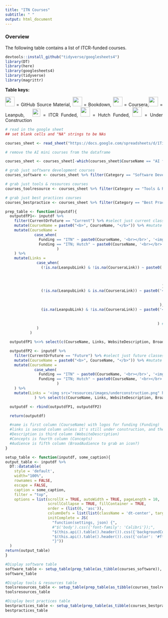 ```yaml
---
title: "ITN Courses"
subtitle: " "
output: html_document
---
```


<style type="text/css">
  body{
  text-align: justify;
  text-justify: inter-word;
}
</style>

### **Overview**

The following table contains a list of ITCR-funded courses.


```r
devtools::install_github("tidyverse/googlesheets4")
library(DT)
library(here)
library(googlesheets4)
library(tidyverse)
library(magrittr)
```

**Table keys:**
<div title="Table keys">
<img src="resources/images/githublogo.png"  height="30"> </img> = GitHub Source Material, <img src=resources/images/bookstack.png height="30"> </img> = Bookdown, <img src=resources/images/courseralogo.png height="30"> </img> = Coursera,<img src=resources/images/leanpublogo.png height="30"> </img> = Leanpub, &nbsp; <img src="resources/images/ITCRLogo.png" height="25"> </img> = ITCR Funded, <img src=resources/images/fhlogo.png height="30"></img> = Hutch Funded, <img src=resources/images/underconstruction.png height="30"></img> = Under Construction
</div>

```r
# read in the google sheet
## set blank cells and "NA" strings to be NAs

courses_sheet <- read_sheet("https://docs.google.com/spreadsheets/d/1TiNdu92hK-0FN8GbmWi_QbdUaX2yJF76yFt2oljm_qE/edit?usp=sharing", na = c("NA", ""))
```

```r
# remove the AI mini courses from the dataframe

courses_sheet <- courses_sheet[-which(courses_sheet$CourseName == "AI for Decision Makers: Exploring AI Possibilities"  | courses_sheet$CourseName == "AI for Decision Makers: Avoiding AI Harm"| courses_sheet$CourseName == "AI for Decision Makers: Determining AI Needs" | courses_sheet$CourseName == "AI for Decision Makers: Developing AI Policy"),]
```

```r
# grab just software development courses
courses_software <- courses_sheet %>% filter(Category == "Software Development")
```

```r
# grab just tools & resources courses
courses_toolresource <- courses_sheet %>% filter(Category == "Tools & Resources")
```

```r
# grab just best practices courses
courses_bestpractice <- courses_sheet %>% filter(Category == "Best Practices")
```

```r
prep_table <- function(inputdf){
  outputdfP1<- inputdf %>%
    filter(CurrentOrFuture == "Current") %>% #select just current classes
    mutate(CourseName = paste0("<b>", CourseName, "</b>")) %>% #mutate the name to be bolded
    mutate(CourseName =
             case_when(
               Funding == "ITN" ~ paste0(CourseName, '<br></br>', '<img src="resources/images/ITCRLogo.png" height="40"></img>'),
               Funding == "ITN; Hutch" ~ paste0(CourseName, '<br></br>', '<img src="resources/images/ITCRLogo.png" height="40"></img>', '<br></br>', '<img src="resources/images/fhlogo.png" height="40"></img>')
                       )
    ) %>%
    mutate(Links =
              case_when(
                (!is.na(LeanpubLink) & !is.na(CourseraLink)) ~ paste0('<a href="',GithubLink,'"style="color: #be3b2a"',' target="_blank"','<div title="Github Source Material Link"> </div>','<img src="resources/images/githublogo.png"  height="30"> </img>', '</a>', '<br></br>',
                                                                      '<a href="',BookdownLink,'"style="color: #be3b2a"',' target="_blank"','<div title="Bookdown Link"> </div>','<img src="resources/images/bookstack.png"  height="30"> </img>', '</a>', '<br></br>',
                                                                      '<a href="',CourseraLink,'"style="color: #be3b2a"',' target="_blank"','<div title="Coursera Link"></div>','<img src="resources/images/courseralogo.png" height="30"> </img>', "</a>", '<br></br>',
                                                                      '<a href="',LeanpubLink,'"style="color: #be3b2a"',' target="_blank"','<div title="Leanpub Link"> </div>','<img src="resources/images/leanpublogo.png"  height="30"> </img>', '</a>'
                                                                      ), #Fill in all 4 logos and links
                (!is.na(LeanpubLink) & is.na(CourseraLink)) ~ paste0('<a href="',GithubLink,'"style="color: #be3b2a"',' target="_blank"','<div title="Github Source Material Link"> </div>','<img src="resources/images/githublogo.png"  height="30"> </img>', '</a>', '<br></br>',
                                                                      '<a href="',BookdownLink,'"style="color: #be3b2a"',' target="_blank"','<div title="Bookdown Link"> </div>','<img src="resources/images/bookstack.png"  height="30"> </img>', '</a>', '<br></br>',
                                                                      '<a href="',LeanpubLink,'"style="color: #be3b2a"',' target="_blank"','<div title="Leanpub Link"> </div>','<img src="resources/images/leanpublogo.png"  height="30"> </img>', '</a>'
                                                                     ), #Fill in Leanpub, Bookdown, and github logos and links
                (is.na(LeanpubLink) & !is.na(CourseraLink)) ~ paste0('<a href="',GithubLink,'"style="color: #be3b2a"',' target="_blank"','<div title="Github Source Material Link"> </div>','<img src="resources/images/githublogo.png"  height="30"> </img>', '</a>', '<br></br>',
                                                                      '<a href="',BookdownLink,'"style="color: #be3b2a"',' target="_blank"','<div title="Bookdown Link"> </div>','<img src="resources/images/bookstack.png"  height="30"> </img>', '</a>', '<br></br>',
                                                                      '<a href="',CourseraLink,'"style="color: #be3b2a"',' target="_blank"','<div title="Coursera Link"></div>','<img src="resources/images/courseralogo.png" height="30"> </img>', "</a>"
                                                                    ) #Fill in Coursera, Bookdown, and github logos and links
              )
           )

  outputdfP1 %<>% select(c(CourseName, Links, WebsiteDescription, BroadAudience))

  outputdfP2 <- inputdf %>%
    filter(CurrentOrFuture == "Future") %>% #select just future classes
    mutate(CourseName = paste0("<b>", CourseName, "</b>")) %>% #mutate the name to be bolded
    mutate(CourseName =
             case_when(
               Funding == "ITN" ~ paste0(CourseName, '<br></br>', '<img src="resources/images/ITCRLogo.png" height="40"></img>'),
               Funding == "ITN; Hutch" ~ paste0(CourseName, '<br></br>', '<img src="resources/images/ITCRLogo.png" height="40"></img>', '<br></br>', '<img src="resources/images/fhlogo.png" height="40"></img>')
                       )
    ) %>%
    mutate(Links = '<img src="resources/images/underconstruction.png" height="40"></img>'
             ) %>% select(c(CourseName, Links, WebsiteDescription, BroadAudience))

  outputdf <- rbind(outputdfP1, outputdfP2)  

  return(outputdf)  

  #name is first column (CourseName) with logos for funding (Funding)
  #links is second column unless it's still under construction, and then it's a cute icon about construction (GithubLink, `Bookdown link`, LeanpubLink, CourseraLink)
  #Description is third column (WebsiteDescription)
  #Concepts is fourth column (Concepts)
  #Audience is fifth column (BroadAudience to grab an icon?)
}
```

```r
setup_table <- function(inputdf, some_caption){
output_table <- inputdf %>%
  DT::datatable(
    style = 'default',
    width="100%",
    rownames = FALSE,
    escape = FALSE,
    caption = some_caption,
    filter = "top",
    options = list(scrollX = TRUE, autoWidth = TRUE, pageLength = 10,
                   scrollCollapse = TRUE, fillContainer = TRUE,
                   order = (list(0, 'asc')),
                   columnDefs = list(list(className = 'dt-center', targets = "_all")),
                   initComplete = JS(
                     "function(settings, json) {",
                     #"$('body').css({'font-family': 'Calibri'});",
                     "$(this.api().table().header()).css({'backgroundColor': '#3f546f'});",
                     "$(this.api().table().header()).css({'color': '#fff'});",
                     "}"))
  )
return(output_table)
}
```

```r
#Display software table
software_table <- setup_table(prep_table(as_tibble(courses_software)), "Software Development Courses")
software_table
```

```r
#Display tools & resources table
toolsresources_table <- setup_table(prep_table(as_tibble(courses_toolresource)), "Tools & Resources Courses")
toolsresources_table
```

```r
#Display best practices table
bestpractices_table <- setup_table(prep_table(as_tibble(courses_bestpractice)), "Best Practices Courses")
bestpractices_table
```
